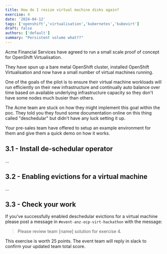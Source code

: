 ```yaml
---
title: How do I resize virtual machine disks again?
exercise: 4
date: '2024-04-12'
tags: ['openshift','virtualisation','kubernetes','kubevirt']
draft: false
authors: ['default']
summary: "Persistent volume what??"
---
```


Acme Financial Services have agreed to run a small scale proof of concept for OpenShift Virtualisation.

They have spun up a bare metal OpenShift cluster, installed OpenShift Virtualisation and now have a small number of virtual machines running.

One of the goals of the pilot is to ensure their virtual machine workloads will run efficiently on their new infrastructure and continually auto balance over time based on available underlying infrastructure capacity so they don't have some nodes much busier than others.

The Acme team are stuck on how they might implement this goal within the poc. They told you they found some documentation online on this thing called "deschedular" but didn't have any luck setting it up.

Your pre-sales team have offered to setup an example environment for them and give them a quick demo on how it works.


## 3.1 - Install de-schedular operator

...

## 3.2 - Enabling evictions for a virtual machine

...

## 3.3 - Check your work

If you've successfully enabled deschedular evictions for a virtual machine please post a message in `#event-anz-ocp-virt-hackathon` with the message:

> Please review team [name] solution for exercise 4.

This exercise is worth 25 points. The event team will reply in slack to confirm your updated team total score.
